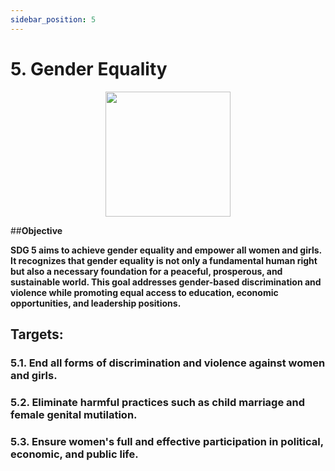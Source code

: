 ```yaml
---
sidebar_position: 5
---
```

# 5. Gender Equality

<p align="center"><img src="https://www.un.org/sustainabledevelopment/wp-content/uploads/2019/08/E-Goal-05-1024x1024.png" width="200" height="200"/></p>

##**Objective**

**SDG 5 aims to achieve gender equality and empower all women and girls. It recognizes that gender equality is not only a fundamental human right but also a necessary foundation for a peaceful, prosperous, and sustainable world. This goal addresses gender-based discrimination and violence while promoting equal access to education, economic opportunities, and leadership positions.**

## Targets:
    
### 5.1. End all forms of discrimination and violence against women and girls.

### 5.2. Eliminate harmful practices such as child marriage and female genital mutilation.

### 5.3. Ensure women's full and effective participation in political, economic, and public life.